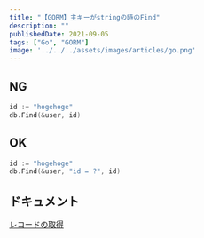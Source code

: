 ---
title: "【GORM】主キーがstringの時のFind"
description: ""
publishedDate: 2021-09-05
tags: ["Go", "GORM"]
image: '../../../assets/images/articles/go.png'
---

## NG

```go
id := "hogehoge"
db.Find(&user, id)
```

## OK

```go
id := "hogehoge"
db.Find(&user, "id = ?", id)
```

## ドキュメント

[レコードの取得](https://gorm.io/ja_JP/docs/query.html#Retrieving-objects-with-primary-key)

